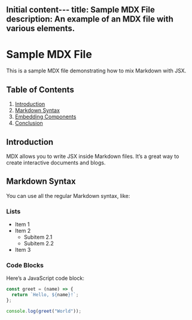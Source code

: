 Initial content---
title: Sample MDX File
description: An example of an MDX file with various elements.
---

# Sample MDX File

This is a sample MDX file demonstrating how to mix Markdown with JSX.

## Table of Contents

1. [Introduction](#introduction)
2. [Markdown Syntax](#markdown-syntax)
3. [Embedding Components](#embedding-components)
4. [Conclusion](#conclusion)

## Introduction

MDX allows you to write JSX inside Markdown files. It’s a great way to create interactive documents and blogs.

## Markdown Syntax

You can use all the regular Markdown syntax, like:

### Lists

- Item 1
- Item 2
  - Subitem 2.1
  - Subitem 2.2
- Item 3

### Code Blocks

Here’s a JavaScript code block:

```js
const greet = (name) => {
  return `Hello, ${name}!`;
};

console.log(greet("World"));
